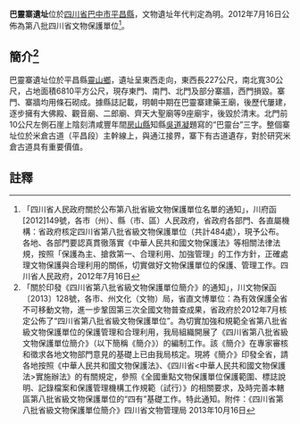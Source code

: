 {{msg:四川省文物保護單位
|名稱 = 巴靈寨遺址
|編號 = 30
|圖片 = 
|級別 = S8
|分類 = 
|時代 = [[明代|明代]]
|地点 = [[四川省|四川省]][[巴中市|巴中市]][[平昌縣|平昌縣]]
|坐標 =
|登錄 = 2012年7月16日
}}
'''巴靈寨遺址'''位於[[四川省|四川省]][[巴中市|巴中市]][[平昌縣|平昌縣]]，文物遺址年代判定為明。2012年7月16日公佈為第八批四川省文物保護單位<ref>「四川省人民政府關於公布第八批省級文物保護單位名單的通知」，川府函[2012]149號，各市（州）、縣（市、區）人民政府，省政府各部門、各直屬機構：省政府核定四川省第八批省級文物保護單位（共計484處），現予公布。各地、各部門要認真貫徹落實《中華人民共和國文物保護法》等相關法律法規，按照「保護為主、搶救第一、合理利用、加強管理」的工作方針，正確處理文物保護與合理利用的關係，切實做好文物保護單位的保護、管理工作。四川省人民政府，2012年7月16日</ref>。
== 簡介<ref>「關於印發《四川省第八批省級文物保護單位簡介》的通知」，川文物保函〔2013〕128號，各市、州文化（文物）局，省直文博單位：為有效保護全省不可移動文物，進一步鞏固第三次全國文物普查成果，省政府於2012年7月核定公佈了“四川省第八批省級文物保護單位”。為切實加強和規範全省第八批省級文物保護單位的保護管理和合理利用，我局組織開展了《四川省第八批省級文物保護單位簡介》（以下簡稱《簡介》）的編制工作。該《簡介》在專家審核和徵求各地文物部門意見的基礎上已由我局核定。現將《簡介》印發全省，請各地按照《中華人民共和國文物保護法》、《四川省<中華人民共和國文物保護法>實施辦法》的有關規定，參照《全國重點文物保護單位保護範圍、標誌說明、記錄檔案和保護管理機構工作規範（試行）》的相關要求，及時完善本轄區第八批省級文物保護單位的“四有”基礎工作。特此通知。附件：《四川省第八批省級文物保護單位簡介》四川省文物管理局  2013年10月16日</ref> ==
巴靈寨遺址位於平昌縣[[靈山鄉|靈山鄉]]，遺址呈東西走向，東西長227公尺，南北寬30公尺，占地面積6810平方公尺，現存東門、南門、北門及部分寨牆，西門損毀。寨門、寨牆均用條石砌成。據縣誌記載，明朝中期在巴靈寨建藥王廟，後歷代屢建，逐步擁有大佛殿、觀音廟、二郎廟、齊天大聖廟等9座廟宇，後毀於清末。北門前10公尺左側石崖上陰刻清咸豐年間[[房山縣|房山縣]]知縣[[吳道凝|吳道凝]]題寫的“巴靈台”三字。整個寨址位於米倉古道（平昌段）主幹線上，與通江接界，寨下有古道遺存，對於研究米倉古道具有重要價值。
==註釋==
{{reflist}}
{{文物保護單位小作品}}
